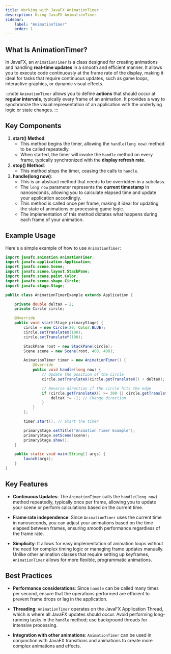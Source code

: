 ```yaml
---
title: Working with JavaFX AnimationTimer
description: Using JavaFX AnimationTimer
sidebar:
    label: "AnimationTimer"
    order: 1
---
```


## What Is AnimationTimer?

In JavaFX, an <LinkOut href='https://openjfx.io/javadoc/23/javafx.graphics/javafx/animation/AnimationTimer.html'>`AnimationTimer`</LinkOut> is a class designed for creating animations and handling **real-time updates** in a smooth and efficient manner. It allows you to execute code continuously at the frame rate of the display, making it ideal for tasks that require continuous updates, such as game loops, interactive graphics, or dynamic visual effects.

:::note
`AnimationTimer` allows you to define **actions** that should occur at **regular intervals**, typically every frame of an animation. It provides a way to synchronize the visual representation of an application with the underlying logic or state changes.
:::

## Key Components

1. **start() Method**: 
   - This method begins the timer, allowing the `handle(long now)` method to be called repeatedly.
   - When started, the timer will invoke the `handle` method on every frame, typically synchronized with the **display refresh rate**.
2. **stop() Method**: 
   - This method stops the timer, ceasing the calls to `handle`.
3. **handle(long now)**:
   - This is an abstract method that needs to be overridden in a subclass.
   - The `long now` parameter represents the **current timestamp** in nanoseconds, allowing you to calculate elapsed time and update your application accordingly.
   - This method is called once per frame, making it ideal for updating the state of animations or processing game logic.
   - The implementation of this method dictates what happens during each frame of your animation.

## Example Usage

Here's a simple example of how to use `AnimationTimer`:

```Java
import javafx.animation.AnimationTimer;
import javafx.application.Application;
import javafx.scene.Scene;
import javafx.scene.layout.StackPane;
import javafx.scene.paint.Color;
import javafx.scene.shape.Circle;
import javafx.stage.Stage;

public class AnimationTimerExample extends Application {

    private double deltaX = 2;
    private Circle circle;

    @Override
    public void start(Stage primaryStage) {
        circle = new Circle(20, Color.BLUE);
        circle.setTranslateX(100);
        circle.setTranslateY(100);

        StackPane root = new StackPane(circle);
        Scene scene = new Scene(root, 400, 400);

        AnimationTimer timer = new AnimationTimer() {
            @Override
            public void handle(long now) {
                // Update the position of the circle
                circle.setTranslateX(circle.getTranslateX() + deltaX);

                // Reverse direction if the circle hits the edge
                if (circle.getTranslateX() >= 380 || circle.getTranslateX() <= 20) {
                    deltaX *= -1; // Change direction
                }
            }
        };

        timer.start(); // Start the timer

        primaryStage.setTitle("Animation Timer Example");
        primaryStage.setScene(scene);
        primaryStage.show();
    }

    public static void main(String[] args) {
        launch(args);
    }
}
```
## Key Features

- **Continuous Updates**: The `AnimationTimer` calls the `handle(long now)` method repeatedly, typically once per frame, allowing you to update your scene or perform calculations based on the current time.

- **Frame rate independence**: Since `AnimationTimer` uses the current time in nanoseconds, you can adjust your animations based on the time elapsed between frames, ensuring smooth performance regardless of the frame rate.

- **Simplicity**: It allows for easy implementation of animation loops without the need for complex timing logic or managing frame updates manually. Unlike other animation classes that require setting up keyframes, `AnimationTimer` allows for more flexible, programmatic animations.

## Best Practices

- **Performance considerations**: Since `handle` can be called many times per second, ensure that the operations performed are efficient to prevent frame drops or lag in the application.

- **Threading**: `AnimationTimer` operates on the JavaFX Application Thread, which is where all JavaFX updates should occur. Avoid performing long-running tasks in the `handle` method; use background threads for intensive processing.

- **Integration with other animations**: `AnimationTimer` can be used in conjunction with JavaFX transitions and animations to create more complex animations and effects.
